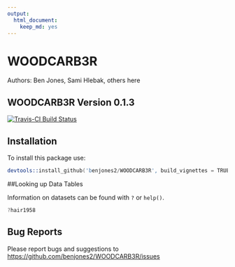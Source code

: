 ```yaml
---
output: 
  html_document: 
    keep_md: yes
---
```


# WOODCARB3R

Authors: Ben Jones, Sami Hlebak, others here 
 

## WOODCARB3R Version 0.1.3

[![Travis-CI Build Status](https://travis-ci.org/benjones2/WOODCARB3R.svg?branch=master)](https://travis-ci.org/benjones2/WOODCARB3R)

## Installation

To install this package use:


```s
devtools::install_github('benjones2/WOODCARB3R', build_vignettes = TRUE)
```

##Looking up Data Tables

Information on datasets can be found with `?` or `help()`.

```s
?hair1958
```

## Bug Reports

Please report bugs and suggestions to [https://github.com/benjones2/WOODCARB3R/issues](https://github.com/benjones2/WOODCARB3R/issues)

